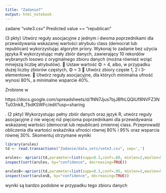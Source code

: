 ```yaml
---
title: "Zadanie7"
output: html_notebook
---
```


zadane 
“vote3.csv”
Predicted value == “republican”


(3 pkty) Utwórz reguły asocjacyjne z jednym i dwoma poprzednikami dla przewidywania wskazanej wartości
atrybutu class (democrat lub republican) wykorzystując algorytm priory. Wykonaj to zadanie bez użycia języka R
wykorzystując mały zbiór danych, zawierający 10 rekordów wybranych losowo z oryginalnego zbioru danych
(można również wziąć mniejszą liczbę atrybutów).
 Ustaw wartość Φ = 4, albo, w przypadku dużej liczby zbiorów częstych, Φ = 3
 Utwórz zbiory częste 1, 2 i 3-elementowe.
 Utwórz reguły asocjacyjne, dla których minimalna ufność wynosi 80%, a minimalne wsparcie 40%. 



Zrobione w 

https://docs.google.com/spreadsheets/d/1NN7Jjus7bjJBfhLQQIUf8NVFZ3NTu03nk8_TbdKSWFc/edit?usp=sharing



. (2 pkty) Wykorzystując pełny zbiór danych oraz język R, utwórz reguly asocjacyjne z nie więcej niż pięcioma
poprzednikami dla przewidywania wskazanej wartości (democrat lub republican) zmiennej class. Przeprowadź
obliczenia dla wartości wskaźnika ufności równej 80% i 95% oraz wsparcia równej 30%. Skomentuj otrzymane
wyniki

```r
library(arules)
td <- read.transactions("Zadanie/data_sets/vote3.csv", sep=',') 

```



```r
arules<- apriori(td,parameter=list(supp=0.3,conf=.80, minlen=2,maxlen=5, target='rules')) # run a priori algorithms
inspect(sort(arules, by="confidence", decreasing=TRUE)) 

```



```r
arulesB<-apriori(td,parameter=list(supp=0.3,conf=.95, minlen=2,maxlen=5, target='rules')) # run a priori algorithms
inspect(sort(arulesB, by="confidence", decreasing=TRUE)) 

```
wyniki są bardzo podobne w przypadku tego zbioru danych
